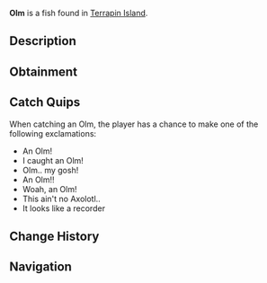 {{FishInfobox
|image          = Olm.png
|rarity         = Legendary
|sea            = First Sea
|location       = [[Terrapin Island]]
|sublocation    = 
|sources        = Fishing Rod
|radar_location = 
|prog_speed     = -5
|xp             = 500
|weather        = Clear, Foggy
|time           = Night
|season         = 
|bait           = Flakes
|base_weight    = 0.4
|base_value     = 900
|weight_range   = 0.3
|base_chance    = 2
|base_resil     = 80
}}
'''Olm''' is a {{Rarity|Legendary}} fish found in [[Terrapin Island]].

== Description ==
{{Description|The Olm is an aquatic salamander which is an exclusively cave-dwelling species. The olm is mostly found in dark and moist areas of freshwater. They are most notable for their adaptations to a life of darkness with-in their caves. The Olm has severely under underdeveloped eyes, leaving it blind. This blindness gives them an acute sense of smell and hearing.|Bestiary Entry}}

== Obtainment ==
{{Description|Resides on the floor of caves and dark rocky areas. Loves the night.|Bestiary Hint}}
{{Fish Availability|
Terrapin Island/Olm Cave
|top_rods      = 
Ethereal Prism Rod\37360.01\228666.11;
Leviathan's Fang Rod\36825.15\273533.85;
Seraphic Rod\35059.75\233979.88;
No-Life Rod\33438.71\237926.17;
Tempest Rod\32980.5\235627.57;
Resourceful Rod\29279.01\221796.58;
Destiny Rod\31599.84\217350.41;
Heaven's Rod\27961.25\214559.3;
Trident Rod\26698.73\263581.47;
Free Spirit Rod\26587.03\259995.86;
Training Rod\13939.63\157575.88;
Flimsy Rod\14530.33\151622.05;
Rod Of The Forgotten Fang\32731.37\224537.14;
Challenger's Rod\30865.98\225190.39;
Rod Of The Exalted One\29495.66\220738.36;
Rod Of The Depths\29223.46\221498.3;
Zeus Rod\27827.82\222560.96;
Verdant Shear Rod\27031.9\210594.15;
Blazebringer Rod\26402.18\223782.92;
Depthseeker Rod\24667.04\195825.78;
Avalanche Rod\22269.1\178240.53;
Volcanic Rod\21682.29\200691.27;
Steady Rod\7495.87\61757.99
|recommended   = Ethereal Prism Rod
}}

== Catch Quips ==
When catching an Olm, the player has a chance to make one of the following exclamations:
* An Olm!
* I caught an Olm!
* Olm.. my gosh!
* An Olm!!
* Woah, an Olm!
* This ain't no Axolotl..
* It looks like a recorder

== Change History ==
{{Change History|{{subst:Current Version}}}}

== Navigation ==
{{Fish Navbox|Terrapin Island}}